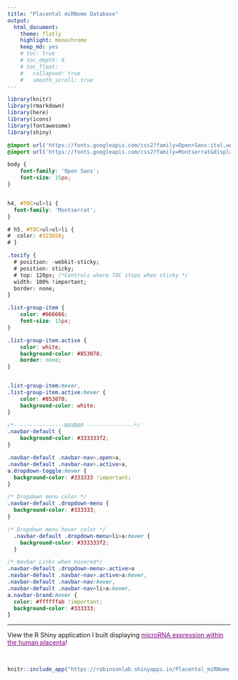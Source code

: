 ```yaml
---
title: "Placental miRNome Database"
output: 
  html_document: 
    theme: flatly
    highlight: monochrome
    keep_md: yes 
    # toc: true  
    # toc_depth: 6
    # toc_float: 
    #   collapsed: true 
    #   smooth_scroll: true
--- 
```


```r

library(knitr)
library(rmarkdown)
library(here)
library(icons)
library(fontawesome)
library(shiny)

```

<style>
#TOC {
  background: url("static/TOC.png");
  background-size: contain;
  padding-top: 80px !important;
  padding-bottom: 80px !important;
  background-repeat: no-repeat;
}
</style>

<style>
a:link {
    color: purple;
}

a:visited {
    color: purple;
}

 a:hover {
    color: purple;
}

</style>

```css

@import url('https://fonts.googleapis.com/css2?family=Open+Sans:ital,wght@0,300;0,400;1,400&display=swap');
@import url('https://fonts.googleapis.com/css2?family=Montserrat&display=swap');

body {
    font-family: 'Open Sans';
    font-size: 15px;
}


h4, #TOC>ul>li {
  font-family: 'Montserrat';
}

# h5, #TOC>ul>ul>li {
#  color: #323b58;
# }

.tocify {
  # position: -webkit-sticky;
  # position: sticky; 
  # top: 120px; /*Controls where TOC stops when sticky */
  width: 100% !important;
  border: none;
}

.list-group-item {
    color: #666666;
    font-size: 15px;
}

.list-group-item.active {
    color: white;
    background-color: #853078;
    border: none;
}


.list-group-item:hover, 
.list-group-item.active:hover {
    color: #853078;
    background-color: white;
}

/*----------------NAVBAR ---------------*/
.navbar-default {
    background-color: #333333f2;
}

.navbar-default .navbar-nav>.open>a, 
.navbar-default .navbar-nav>.active>a, 
a.dropdown-toggle:hover {
  background-color: #333333 !important;
}

/* Dropdown menu color */
.navbar-default .dropdown-menu {
  background-color: #333333;
}

/* Dropdown menu hover color */
  .navbar-default .dropdown-menu>li>a:hover {
    background-color: #333333f2;
  }

/* Navbar Links when hovered*/
.navbar-default .dropdown-menu>.active>a
.navbar-default .navbar-nav>.active>a:hover, 
.navbar-default .navbar-nav:hover, 
.navbar-default .navbar-nav>li>a:hover, 
a.navbar-brand:hover {
  color: #ffffffab !important;
  background-color: #333333;
}
```

***  

View the R Shiny application I built displaying [microRNA expression within the human placenta](https://robinsonlab.shinyapps.io/Placental_miRNome_Expression_Database/)!  

<br>

```r

knitr::include_app("https://robinsonlab.shinyapps.io/Placental_miRNome_Expression_Database/")

```


<div class="tocify-extend-page" data-unique="tocify-extend-page" style="height: 0;"></div>


